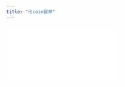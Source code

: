 ```yaml
---
title: "币coin跟单"
---
```


<iframe src="//player.bilibili.com/player.html?isOutside=true&aid=115096684596722&bvid=BV1iNekzUEAT&cid=31977309681&p=1" scrolling="no" border="0" frameborder="no" framespacing="0" allowfullscreen="true" />

<Note>
  币coin的接口没有交易所稳定，并且每个交易员、每个账号的延迟都有差异。有可能0延迟，也有可能有几秒到几分钟不等的延迟。
</Note>

<Steps>
  <Step title="选择币coin跟单">
    填写自己的币coin账号密码。

    如果想跟的人在币coin上开启了付费订阅，你需要先获取到对方的订阅码才可跟单。

    <img
      src="/images/copyapes/bc.png"
      alt="Bc Pn"
      title="Bc Pn"
      style={{ width:"81%" }}
    />
  </Step>
  <Step title="搜索目标交易员">
    <img
      src="/images/copyapes/bc1.png"
      alt="Bc1 Pn"
      title="Bc1 Pn"
      style={{ width:"72%" }}
    />

    选择你要跟单的交易员账号进行跟单
  </Step>
  <Step title="选择跟单模式">
    提供跟单操作记录和合约仓位两种模式

    <Note>
      操作记录的跟单速度优于合约仓位\
      合约仓位的准确度优于操作记录
    </Note>
    由于现货交易也会出现在操作记录中，会对跟单造成一定程度干扰，可以联系客服设置交易员白名单，主动过滤改交易员的现货操作。
  </Step>
</Steps>